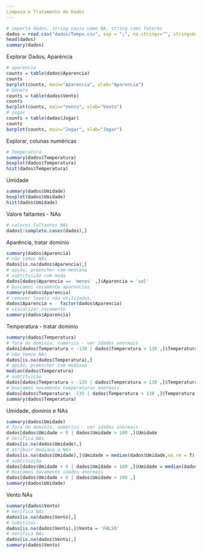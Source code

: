 ```yaml
---
Limpeza e Tratamento de Dados
---
```


```r
# importa dados, string vazio como NA, string como fatores
dados = read.csv("dados/Tempo.csv", sep = ";", na.strings="", stringsAsFactors=T)
head(dados)
summary(dados)
```
Explorar Dados, Aparência
```r
# aparencia
counts = table(dados$Aparencia)
counts
barplot(counts, main="Aparencia", xlab="Aparencia")
# Gênero
counts = table(dados$Vento)
counts
barplot(counts, main="Vento", xlab="Vento")
# jogar
counts = table(dados$Jogar)
counts
barplot(counts, main="Jogar", xlab="Jogar")
```
Explorar, colunas numéricas
```r
# Temperatura
summary(dados$Temperatura)
boxplot(dados$Temperatura)
hist(dados$Temperatura)
```
Umidade
```r
summary(dados$Umidade)
boxplot(dados$Umidade)
hist(dados$Umidade)
```
Valore faltantes - NAs
```r
# valores faltantes NAs
dados[!complete.cases(dados),]
```
Aparência, tratar dominio
```r
summary(dados$Aparencia)
# não temos NAs
dados[is.na(dados$Aparencia),]
# opção, preencher com mediana
# subtituição com moda
dados[dados$Aparencia == 'menos' ,]$Aparencia = 'sol' 
# buscamos novamente aparencias
summary(dados$Aparencia)
# remover levels não utilizados
dados$Aparencia =   factor(dados$Aparencia)
# visualizar novamente
summary(dados$Aparencia)
```
Temperatura - tratar dominio
```r
summary(dados$Temperatura)
# fora do dominio, numérico - ver idades anormais
dados[dados$Temperatura < -130 | dados$Temperatura > 130 ,]$Temperatura
# não temos NAs
dados[is.na(dados$Temperatura),]
# opção, preencher com mediana
median(dados$Temperatura)
# subtituição
dados[dados$Temperatura < -135 | dados$Temperatura > 130 ,]$Temperatura = median(dados$Temperatura) 
# buscamos novamente temperaturas anormais
dados[dados$Temperatura< -135 | dados$Temperatura > 130 ,]$Temperatura
summary(dados$Temperatura)
```
Umidade, dominio e NAs
```r
summary(dados$Umidade)
# fora do dominio, numérico - ver idades anormais
dados[dados$Umidade < 0 | dados$Umidade > 100 ,]$Umidade
# Verifica NAs
dados[is.na(dados$Umidade),]
# atribuir mediana a NAs
dados[is.na(dados$Umidade),]$Umidade = median(dados$Umidade,na.rm = T)
# subtituição
dados[dados$Umidade < 0 | dados$Umidade > 100 ,]$Umidade = median(dados$Umidade) 
# buscamos novamente idades anormais
dados[dados$Umidade < 0 | dados$Umidade > 100 ,]
summary(dados$Umidade)
```
Vento NAs
```r
summary(dados$Vento)
# Verifica NAs
dados[is.na(dados$Vento),]
# substitui
dados[is.na(dados$Vento),]$Vento = 'FALSO'
# Verifica NAs
dados[is.na(dados$Vento),]
summary(dados$Vento)
```
